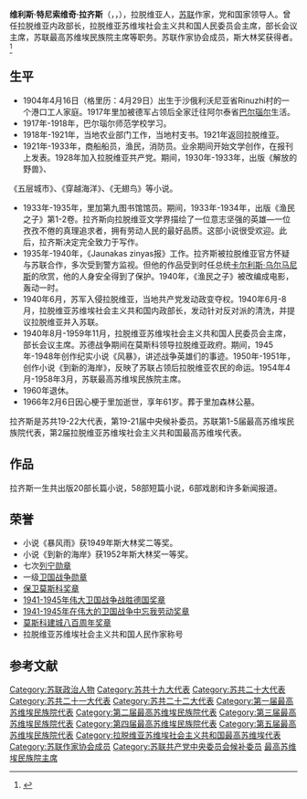 {{Infobox officeholder
|original_name  = Ви́лис Тенисович Ла́цис
|name           = 维利斯·特尼索维奇·拉齐斯
|image          = Vilis Lācis (cropped).jpg
|office         = [[拉脱维亚苏维埃社会主义共和国|拉脱维亚苏维埃社会主义共和国]]人民委员会/部长会议主席
|term_start     = 1940年8月25日
|term_end       = 1959年11月27日
|predecessor    = 职务设立
|successor      = [[雅尼斯·沃尔德玛罗维奇·佩维|雅尼斯·沃尔德玛罗维奇·佩维]]
|office2         = [[苏联最高苏维埃民族院|苏联最高苏维埃民族院]]主席
|term_start2     = 1954年4月20日
|term_end2       = 1958年3月27日
|predecessor2    = [[朱玛巴伊·沙亚赫梅托维奇·沙亚赫梅托夫|朱玛巴伊·沙亚赫梅托维奇·沙亚赫梅托夫]]
|successor2      = [[雅尼斯·沃尔德玛罗维奇·佩维|雅尼斯·沃尔德玛罗维奇·佩维]]
|birth_date     = {{OldStyleDate|1904年|4月29日|4月16日}}
|birth_place    = {{flag|Russian Empire}}利沃尼亚省Rinuzhi村
|death_date     = {{Death date and age|1966|2|6|1904|4|29}}
|death_place    = {{URS}}[[里加|里加]]
|party          = [[苏联共产党|苏联共产党]]
|nationality   =  {{flag|Russian Empire}}（1904－1917）<br>{{LAT}}（1918-1940）<br>{{URS}}（1940－1966）
|occupation     =  作家
|awards={{{!}} style="background:transparent"
{{斯大林奖}}{{斯大林奖}}
{{!}}{{列宁勋章}}{{!!}}{{列宁勋章}}{{!!}}{{列宁勋章}}{{!!}}{{列宁勋章}}
{{!}}-
{{!}}{{列宁勋章}}{{!!}}{{列宁勋章}}{{!!}}{{列宁勋章}}{{!!}}{{一级卫国战争勋章}}
{{!}}-
{{!}}{{保卫莫斯科奖章}}{{!!}}{{卫国战争战胜德国奖章}}{{!!}}{{卫国战争中忘我劳动奖章}}{{!!}}{{莫斯科建城八百周年奖章}}
{{!}}}
}}
'''维利斯·特尼索维奇·拉齐斯'''（{{lang-ru|'''Ви́лис Тенисович Ла́цис'''}}，{{lang-lv|'''Vilis Lācis'''}}，{{bd|1904年|4月16日（格里历：4月29日）|1966年|2月6日}}），拉脱维亚人，[[苏联|苏联]]作家，党和国家领导人。曾任拉脱维亚内政部长，拉脱维亚苏维埃社会主义共和国人民委员会主席，部长会议主席，苏联最高苏维埃民族院主席等职务。苏联作家协会成员，斯大林奖获得者。<ref>{{Cite web|title=Справочник по истории Коммунистической партии и Советского Союза 1898 - 1991|url=http://knowbysight.info/LLL/05587.asp}}</ref>

== 生平 ==
* 1904年4月16日（格里历：4月29日）出生于沙俄利沃尼亚省Rinuzhi村的一个港口工人家庭。1917年里加被德军占领后全家迁往阿尔泰省[[巴尔瑙尔|巴尔瑙尔]]生活。
* 1917年-1918年，巴尔瑙尔师范学校学习。
* 1918年-1921年，当地农业部门工作，当地村支书。1921年返回拉脱维亚。
* 1921年-1933年，商船船员，渔民，消防员。业余期间开始文学创作，在报刊上发表。1928年加入拉脱维亚共产党。期间，1930年-1933年，出版《解放的野兽》、
《五层城市》、《穿越海洋》、《无翅鸟》等小说。
* 1933年-1935年，里加第九图书馆馆员。期间，1933年-1934年，出版《渔民之子》第1-2卷。拉齐斯向拉脱维亚文学界描绘了一位意志坚强的英雄—一位孜孜不倦的真理追求者，拥有劳动人民的最好品质。这部小说很受欢迎。此后，拉齐斯决定完全致力于写作。
* 1935年-1940年，《Jaunakas zinyas报》工作。拉齐斯被拉脱维亚官方怀疑与苏联合作，多次受到警方监视。但他的作品受到时任总统[[卡尔利斯·乌尔马尼斯|卡尔利斯·乌尔马尼斯]]的欣赏，他的人身安全得到了保护。1940年，《渔民之子》被改编成电影，轰动一时。
* 1940年6月，苏军入侵拉脱维亚，当地共产党发动政变夺权。1940年6月-8月，拉脱维亚苏维埃社会主义共和国内政部长，发动针对反对派的清洗，并提议拉脱维亚并入苏联。
* 1940年8月-1959年11月，拉脱维亚苏维埃社会主义共和国人民委员会主席，部长会议主席。苏德战争期间在莫斯科领导拉脱维亚政府。期间，1945年-1948年创作纪实小说《风暴》，讲述战争英雄们的事迹。1950年-1951年，创作小说《到新的海岸》，反映了苏联占领后拉脱维亚农民的命运。1954年4月-1958年3月，苏联最高苏维埃民族院主席。
* 1960年退休。
* 1966年2月6日因心梗于里加逝世，享年61岁。葬于里加森林公墓。
拉齐斯是苏共19-22大代表，第19-21届中央候补委员。苏联第1-5届最高苏维埃民族院代表，第2届拉脱维亚苏维埃社会主义共和国最高苏维埃代表。

== 作品 ==
拉齐斯一生共出版20部长篇小说，58部短篇小说，6部戏剧和许多新闻报道。

== 荣誉 ==
* 小说《暴风雨》获1949年斯大林奖二等奖。
* 小说《到新的海岸》获1952年斯大林奖一等奖。
* 七次[[列宁勋章|列宁勋章]]
* 一级[[卫国战争勋章|卫国战争勋章]]
* [[保卫莫斯科奖章|保卫莫斯科奖章]]
* [[1941-1945年伟大卫国战争战胜德国奖章|1941-1945年伟大卫国战争战胜德国奖章]]
* [[1941-1945年在伟大的卫国战争中忘我劳动奖章|1941-1945年在伟大的卫国战争中忘我劳动奖章]]
* [[莫斯科建城八百周年奖章|莫斯科建城八百周年奖章]]
* 拉脱维亚苏维埃社会主义共和国人民作家称号

== 参考文献 ==
{{Reflist}}

[[Category:苏联政治人物|Category:苏联政治人物]]
[[Category:苏共十九大代表|Category:苏共十九大代表]]
[[Category:苏共二十大代表|Category:苏共二十大代表]]
[[Category:苏共二十一大代表|Category:苏共二十一大代表]]
[[Category:苏共二十二大代表|Category:苏共二十二大代表]]
[[Category:第一届最高苏维埃民族院代表|Category:第一届最高苏维埃民族院代表]]
[[Category:第二届最高苏维埃民族院代表|Category:第二届最高苏维埃民族院代表]]
[[Category:第三届最高苏维埃民族院代表|Category:第三届最高苏维埃民族院代表]]
[[Category:第四届最高苏维埃民族院代表|Category:第四届最高苏维埃民族院代表]]
[[Category:第五届最高苏维埃民族院代表|Category:第五届最高苏维埃民族院代表]]
[[Category:拉脱维亚苏维埃社会主义共和国最高苏维埃代表|Category:拉脱维亚苏维埃社会主义共和国最高苏维埃代表]]
[[Category:苏联作家协会成员|Category:苏联作家协会成员]]
[[Category:苏联共产党中央委员会候补委员|Category:苏联共产党中央委员会候补委员]]
[[Category:最高苏维埃民族院主席|]]